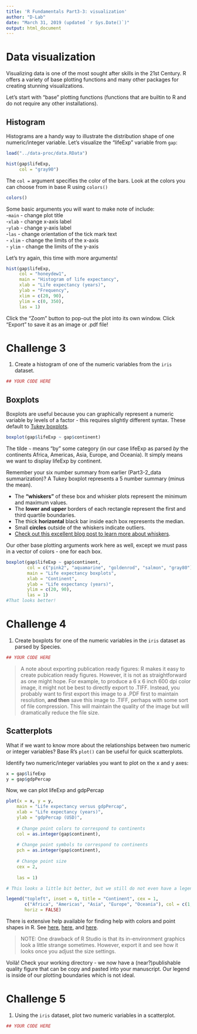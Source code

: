```yaml
---
title: 'R Fundamentals Part3-3: visualization'
author: "D-Lab"
date: "March 31, 2019 (updated `r Sys.Date()`)"
output: html_document
---
```


# Data visualization

Visualizing data is one of the most sought after skills in the 21st Century. R offers a variety of base plotting functions and many other packages for creating stunning visualizations.  

Let's start with "base" plotting functions (functions that are builtin to R and do not require any other installations). 

## Histogram

Histograms are a handy way to illustrate the distribution shape of one numeric/integer variable. Let's visualize the "lifeExp" variable from `gap`:

```r
load("../data-proc/data.RData")

hist(gap$lifeExp, 
     col = "gray90")
```

The `col = ` argument specifies the color of the bars. Look at the colors you can choose from in base R using `colors()`

```r
colors() 
```

Some basic arguments you will want to make note of include:  
-`main` - change plot title  
-`xlab` - change x-axis label  
-`ylab` - change y-axis label  
-`las` - change orientation of the tick mark text  
- `xlim` - change the limits of the x-axis  
- `ylim` - change the limits of the y-axis  

Let's try again, this time with more arguments! 

```r
hist(gap$lifeExp, 
     col = "honeydew1",
     main = "Histogram of life expectancy",
     xlab = "Life expectancy (years)",
     ylab = "Frequency",
     xlim = c(20, 90),
     ylim = c(0, 350), 
     las = 1)
```

Click the "Zoom" button to pop-out the plot into its own window. Click "Export" to save it as an image or .pdf file!  

# **Challenge 3**

1. Create a histogram of one of the numeric variables from the `iris` dataset.  

```r
## YOUR CODE HERE
```

## Boxplots 

Boxplots are useful because you can graphically represent a numeric variable by levels of a factor - this requires slightly different syntax. These default to [Tukey boxplots](http://mathworld.wolfram.com/Box-and-WhiskerPlot.html).  

```r
boxplot(gap$lifeExp ~ gap$continent)
```
The tilde `~` means "by" some category (in our case lifeExp as parsed _by_ the continents Africa, Americas, Asia, Europe, and Oceania). It simply means we want to display lifeExp by continent.  

Remember your six number summary from earlier (Part3-2_data summarization)? A Tukey boxplot represents a 5 number summary (minus the mean).  

- The **"whiskers"** of these box and whisker plots represent the minimum and maximum values.  
- The **lower and upper** borders of each rectangle represent the first and third quartile boundaries.  
- The thick **horizontal** black bar inside each box represents the median.  
- Small **circles** outside of the whiskers indicate outliers.  
- [Check out this excellent blog post to learn more about whiskers](https://www.r-bloggers.com/whisker-of-boxplot/).  

Our other base plotting arguments work here as well, except we must pass in a vector of colors - one for each box. 

```r
boxplot(gap$lifeExp ~ gap$continent,
        col = c("pink2", "aquamarine", "goldenrod", "salmon", "gray80"),
        main = "Life expectancy boxplots", 
        xlab = "Continent", 
        ylab = "Life expectancy (years)", 
        ylim = c(20, 90),
        las = 1)
#That looks better! 
```

# **Challenge 4**

1. Create boxplots for one of the numeric variables in the `iris` dataset as parsed by Species.

```r
## YOUR CODE HERE
```

> A note about exporting publication ready figures: R makes it easy to create pubication ready figures. However, it is not as straightforward as one might hope. For example, to produce a 6 x 6 inch 600 dpi color image, it might not be best to directly export to .TIFF. Instead, you probably want to first export this image to a .PDF first to maintain resolution, **and then** save this image to .TIFF, perhaps with some sort of file compression. This will maintain the quality of the image but will dramatically reduce the file size. 

## Scatterplots

What if we want to know more about the relationships between two numeric or integer variables? Base R's `plot()` can be useful for quick scatterplots. 

Identify two numeric/integer variables you want to plot on the x and y axes:

```r
x = gap$lifeExp
y = gap$gdpPercap
```

Now, we can plot lifeExp and gdpPercap

```r
plot(x = x, y = y,    
    main = "Life expectancy versus gdpPercap", 
    xlab = "Life expectancy (years)", 
    ylab = "gdpPercap (USD)", 
    
    # Change point colors to correspond to continents
    col = as.integer(gap$continent),   
    
    # Change point symbols to correspond to continents
    pch = as.integer(gap$continent),   
    
    # Change point size
    cex = 2,
    
    las = 1)

# This looks a little bit better, but we still do not even have a legend! 

legend("topleft", inset = 0, title = "Continent", cex = 1,
       c("Africa", "Americas", "Asia", "Europe", "Oceania"), col = c(1,2,3,4,5), pch = c(1,2,3,4,5),
       horiz = FALSE)
```

There is extensive help available for finding help with colors and point shapes in R. See [here](https://www.stat.ubc.ca/~jenny/STAT545A/block14_colors.html), [here](https://www.stat.ubc.ca/~jenny/STAT545A/block15_colorMappingBase.html), and [here](http://www.sthda.com/english/wiki/r-plot-pch-symbols-the-different-point-shapes-available-in-r).  

> NOTE: One drawback of R Studio is that its in-environment graphics look a little strange sometimes. However, export it and see how it looks once you adjust the size settings. 

Voilà! Check your working directory - we now have a (near?)publishable quality figure that can be copy and pasted into your manuscript. Our legend is inside of our plotting boundaries which is not ideal. 

# **Challenge 5**

1. Using the `iris` dataset, plot two numeric variables in a scatterplot. 

```r
## YOUR CODE HERE
```

<div class="tocify-extend-page" data-unique="tocify-extend-page" style="height: 0;"></div>